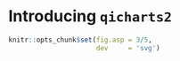 # Introducing `qicharts2` {#qicharts}

```r
knitr::opts_chunk$set(fig.asp = 3/5,
                      dev     = 'svg')
```
